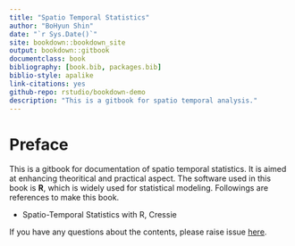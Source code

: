 ```yaml
--- 
title: "Spatio Temporal Statistics"
author: "BoHyun Shin"
date: "`r Sys.Date()`"
site: bookdown::bookdown_site
output: bookdown::gitbook
documentclass: book
bibliography: [book.bib, packages.bib]
biblio-style: apalike
link-citations: yes
github-repo: rstudio/bookdown-demo
description: "This is a gitbook for spatio temporal analysis."
---
```


# Preface {-}

This is a gitbook for documentation of spatio temporal statistics. It is aimed at enhancing theoritical and practical aspect. The software used in this book is **R**, which is widely used for statistical modeling. Followings are references to make this book.

* Spatio-Temporal Statistics with R, Cressie

If you have any questions about the contents, please raise issue [here](https://github.com/bohyunshin/spatio-temporal).
